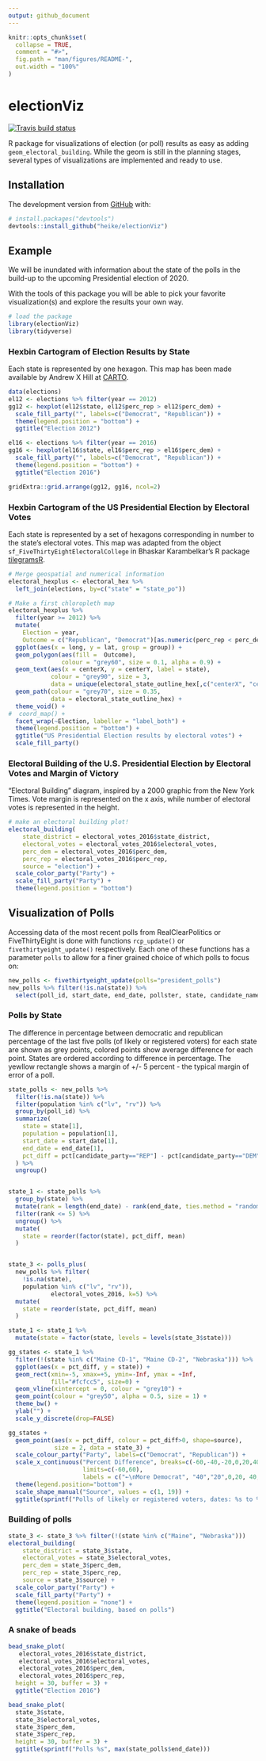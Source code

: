 ```yaml
---
output: github_document
---
```


<!-- README.md is generated from README.Rmd. Please edit that file -->



```r
knitr::opts_chunk$set(
  collapse = TRUE,
  comment = "#>",
  fig.path = "man/figures/README-",
  out.width = "100%"
)
```

# electionViz

<!-- badges: start -->
[![Travis build status](https://travis-ci.org/heike/electionViz.svg?branch=master)](https://travis-ci.org/heike/electionViz)
<!-- badges: end -->

R package for visualizations of election (or poll) results as easy as adding `geom_electoral_building`. While the geom is still in the planning stages, several types of visualizations are implemented and ready to use.

## Installation

The development version from [GitHub](https://github.com/) with:

``` r
# install.packages("devtools")
devtools::install_github("heike/electionViz")
```
## Example

We will be inundated with information about the state of the polls in the build-up to the upcoming Presidential election of 2020.

With the tools of this package you will be able to pick your favorite visualization(s) and explore the results your own way.

```r
# load the package
library(electionViz)
library(tidyverse)
```


### Hexbin Cartogram of Election Results by State

Each state is represented by one hexagon. This map has been made available by Andrew X Hill at [CARTO](https://team.carto.com/u/andrew/tables/andrew.us_states_hexgrid/public/map).


```r
data(elections)
el12 <- elections %>% filter(year == 2012)
gg12 <- hexplot(el12$state, el12$perc_rep > el12$perc_dem) +
  scale_fill_party("", labels=c("Democrat", "Republican")) +
  theme(legend.position = "bottom") +
  ggtitle("Election 2012")

el16 <- elections %>% filter(year == 2016)
gg16 <- hexplot(el16$state, el16$perc_rep > el16$perc_dem) +
  scale_fill_party("", labels=c("Democrat", "Republican")) +
  theme(legend.position = "bottom") +
  ggtitle("Election 2016")

gridExtra::grid.arrange(gg12, gg16, ncol=2)
```


### Hexbin Cartogram of the US Presidential Election by Electoral Votes

Each state is represented by a set of hexagons corresponding in number to the state's electoral votes. This map was adapted from the object `sf_FiveThirtyEightElectoralCollege` in Bhaskar Karambelkar's R package [tilegramsR](https://github.com/bhaskarvk/tilegramsR).

```r
# Merge geospatial and numerical information
electoral_hexplus <- electoral_hex %>%
  left_join(elections, by=c("state" = "state_po"))

# Make a first chloropleth map
electoral_hexplus %>%
  filter(year >= 2012) %>%
  mutate(
    Election = year,
    Outcome = c("Republican", "Democrat")[as.numeric(perc_rep < perc_dem) + 1]) %>%
  ggplot(aes(x = long, y = lat, group = group)) +
  geom_polygon(aes(fill =  Outcome), 
               colour = "grey60", size = 0.1, alpha = 0.9) +
  geom_text(aes(x = centerX, y = centerY, label = state), 
            colour = "grey90", size = 3, 
            data = unique(electoral_state_outline_hex[,c("centerX", "centerY", "state", "group")])) +
  geom_path(colour = "grey70", size = 0.35, 
            data = electoral_state_outline_hex) +
  theme_void() +
#  coord_map() +
  facet_wrap(~Election, labeller = "label_both") +
  theme(legend.position = "bottom") +
  ggtitle("US Presidential Election results by electoral votes") +
  scale_fill_party()
```


### Electoral Building of the U.S. Presidential Election by Electoral Votes and Margin of Victory  

"Electoral Building" diagram, inspired by a 2000 graphic from the New York Times. Vote margin is represented on the x axis, while number of electoral votes is represented in the height. 

```r

# make an electoral building plot! 
electoral_building(
    state_district = electoral_votes_2016$state_district, 
    electoral_votes = electoral_votes_2016$electoral_votes, 
    perc_dem = electoral_votes_2016$perc_dem, 
    perc_rep = electoral_votes_2016$perc_rep,
    source = "election") +
  scale_color_party("Party") +
  scale_fill_party("Party") +
  theme(legend.position = "bottom")
```

## Visualization of Polls

Accessing data of the most recent polls from RealClearPolitics or FiveThirtyEight is done with functions `rcp_update()` or `fivethirtyeight_update()` respectively.
Each one of these functions has a parameter `polls` to allow for a finer grained choice of which polls to focus on:

```r
new_polls <- fivethirtyeight_update(polls="president_polls")
new_polls %>% filter(!is.na(state)) %>%
  select(poll_id, start_date, end_date, pollster, state, candidate_name, pct)
```


### Polls by State

The difference in percentage between democratic and republican percentage of the last five polls (of likely or registered voters) for each state are shown as grey points, colored points show average difference for each point. States are ordered according to difference in percentage. The yewllow rectangle shows a margin of +/- 5 percent - the typical margin of error of a poll.


```r
state_polls <- new_polls %>%
  filter(!is.na(state)) %>%
  filter(population %in% c("lv", "rv")) %>%
  group_by(poll_id) %>%
  summarize(
    state = state[1],
    population = population[1],
    start_date = start_date[1],
    end_date = end_date[1],
    pct_diff = pct[candidate_party=="REP"] - pct[candidate_party=="DEM"]
  ) %>%
  ungroup()


state_1 <- state_polls %>%
  group_by(state) %>%
  mutate(rank = length(end_date) - rank(end_date, ties.method = "random") + 1) %>%
  filter(rank <= 5) %>% 
  ungroup() %>%
  mutate(
    state = reorder(factor(state), pct_diff, mean)
  ) 


state_3 <- polls_plus(
  new_polls %>% filter(
    !is.na(state),
    population %in% c("lv", "rv")),
            electoral_votes_2016, k=5) %>%
  mutate(
    state = reorder(state, pct_diff, mean)
  )

state_1 <- state_1 %>%
  mutate(state = factor(state, levels = levels(state_3$state)))

gg_states <- state_1 %>%
  filter(!(state %in% c("Maine CD-1", "Maine CD-2", "Nebraska"))) %>%
  ggplot(aes(x = pct_diff, y = state)) + 
  geom_rect(xmin=-5, xmax=+5, ymin=-Inf, ymax = +Inf, 
            fill="#fcfcc5", size=0) + 
  geom_vline(xintercept = 0, colour = "grey10") + 
  geom_point(colour = "grey50", alpha = 0.5, size = 1) +
  theme_bw() +
  ylab("") +
  scale_y_discrete(drop=FALSE)

gg_states +
  geom_point(aes(x = pct_diff, colour = pct_diff>0, shape=source),
             size = 2, data = state_3) +
  scale_colour_party("Party", labels=c("Democrat", "Republican")) +
  scale_x_continuous("Percent Difference", breaks=c(-60,-40,-20,0,20,40,60), 
                     limits=c(-60,60),
                     labels = c("←\nMore Democrat", "40","20",0,20, 40, "→\nMore Republican")) +
  theme(legend.position="bottom") +
  scale_shape_manual("Source", values = c(1, 19)) +
  ggtitle(sprintf("Polls of likely or registered voters, dates: %s to %s", min(state_1$end_date), max(state_1$end_date)))
```

### Building of polls

```r
state_3 <- state_3 %>% filter(!(state %in% c("Maine", "Nebraska")))
electoral_building(
    state_district = state_3$state, 
    electoral_votes = state_3$electoral_votes, 
    perc_dem = state_3$perc_dem, 
    perc_rep = state_3$perc_rep,
    source = state_3$source) +
  scale_color_party("Party") +
  scale_fill_party("Party") +
  theme(legend.position = "none") +
  ggtitle("Electoral building, based on polls")
```

### A snake of beads

```r
bead_snake_plot(
   electoral_votes_2016$state_district,
   electoral_votes_2016$electoral_votes,
   electoral_votes_2016$perc_dem,
   electoral_votes_2016$perc_rep, 
  height = 30, buffer = 3) +
  ggtitle("Election 2016")
```

```r
bead_snake_plot(
  state_3$state, 
  state_3$electoral_votes,
  state_3$perc_dem, 
  state_3$perc_rep, 
  height = 30, buffer = 3) +
  ggtitle(sprintf("Polls %s", max(state_polls$end_date)))
```